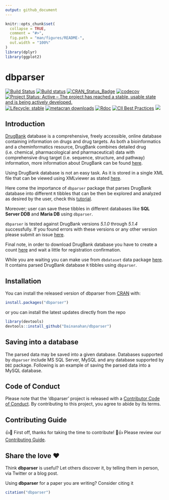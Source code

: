 ```yaml
---
output: github_document
---
```


<!-- README.md is generated from README.Rmd. Please edit attributes file -->

```r
knitr::opts_chunk$set(
  collapse = TRUE,
  comment = "#>",
  fig.path = "man/figures/README-",
  out.width = "100%"
)
library(dplyr)
library(ggplot2)
```
# dbparser

[![Build Status](https://travis-ci.org/Dainanahan/dbparser.svg?branch=master)](https://travis-ci.org/Dainanahan/dbparser) 
[![Build status](https://ci.appveyor.com/api/projects/status/k18sqp55n39f3y5w?svg=true)](https://ci.appveyor.com/project/MohammedFCIS/dbparser)
[![CRAN\_Status\_Badge](http://www.r-pkg.org/badges/version/dbparser)](https://cran.r-project.org/package=dbparser)
[![codecov](https://codecov.io/gh/Dainanahan/dbparser/branch/master/graph/badge.svg)](https://codecov.io/gh/Dainanahan/dbparser)
[![Project Status: Active – The project has reached a stable, usable state and is being actively developed.](https://www.repostatus.org/badges/latest/active.svg)](https://www.repostatus.org/#active)
[![Lifecycle: stable](https://img.shields.io/badge/lifecycle-stable-brightgreen.svg)](https://www.tidyverse.org/lifecycle/#stable)
[![metacran downloads](https://cranlogs.r-pkg.org/badges/grand-total/dbparser)](https://cran.r-project.org/package=dbparser)
[![Rdoc](http://www.rdocumentation.org/badges/version/dbparser)](http://www.rdocumentation.org/packages/dbparser)
[![CII Best Practices](https://bestpractices.coreinfrastructure.org/projects/3311/badge)](https://bestpractices.coreinfrastructure.org/projects/3311)
[![](https://badges.ropensci.org/347_status.svg)](https://github.com/ropensci/software-review/issues/347)

## Introduction
[DrugBank](http://drugbank.ca/) database is a comprehensive, freely accessible,
online database containing information on drugs and drug targets.
As both a bioinformatics and a cheminformatics resource, DrugBank combines
detailed drug (i.e. chemical, pharmacological and pharmaceutical) data with 
comprehensive drug target (i.e. sequence, structure, and pathway) information,
more information about DrugBank can be found
[here](https://www.drugbank.ca/about/).

Using DrugBank database is not an easy task. As it is stored in a single XML
file that can be viewed using XMLviewer as stated 
[here](http://shorturl.at/erEM7). 

Here come the importance of `dbparser` package that parses DrugBank database
into different `R` tibbles that can be then be explored and analyzed as desired
by the user, check this 
[tutorial](https://dainanahan.github.io/dbparser/articles/dbparser.html). 

Moreover; user can save these tibbles in different databases 
like **SQL Server DDB** and **Maria DB** using `dbparser`.

`dbparser` is tested against DrugBank versions *5.1.0* through *5.1.4* 
successfully. If you found errors with these versions or any other version
please submit an issue [here](https://github.com/Dainanahan/dbparser/issues).

Final note, in order to download DrugBank database you have to create a count
[here](https://www.drugbank.ca/public_users/sign_up) and wait a little for 
registration confirmation.

While you are waiting you can make use from `dbdataset` data package
[here](https://dainanahan.github.io/dbdataset/index.html). It contains parsed
DrugBank database `R` tibbles using `dbparser`.

## Installation

You can install the released version of dbparser from 
[CRAN](https://CRAN.R-project.org) with:

``` r
install.packages("dbparser")
```
or you can install the latest updates directly from the repo

``` r
library(devtools)
devtools::install_github("Dainanahan/dbparser")
```

## Saving into a database

The parsed data may be saved into a given database. Databases supported by 
`dbparser` include MS SQL Server, MySQL and any database supported by `DBI` package. 
Following is an example of saving the 
parsed data into a MySQL database.


## Code of Conduct
Please note that the 'dbparser' project is released with a
  [Contributor Code of Conduct](CODE_OF_CONDUCT.md).
  By contributing to this project, you agree to abide by its terms.
  
## Contributing Guide
👍🎉 First off, thanks for taking the time to contribute! 🎉👍
Please review our [Contributing Guide](CONTRIBUTING.md).

## Share the love ❤️

Think **dbparser** is useful? Let others discover it, by telling them in person, via Twitter or a blog post.

Using **dbparser** for a paper you are writing? Consider citing it
```r
citation("dbparser")
```
